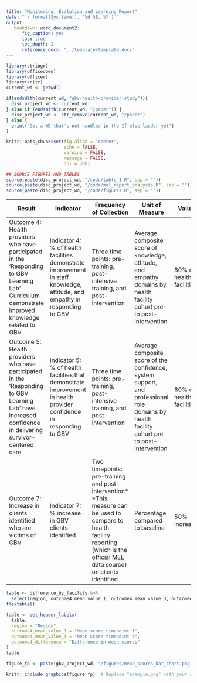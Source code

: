 ```yaml
---
title: "Monitoring, Evalution and Learning Report"
date: "`r format(Sys.time(), '%d %B, %Y')`"
output: 
   bookdown::word_document2:
      fig_caption: yes
      toc: true
      toc_depth: 2
      reference_docx: "../template/template.docx"
---
```


```r
library(stringr)
library(officedown)
library(officer) 
library(knitr)
current_wd <- getwd()

if(endsWith(current_wd, "gbv-health-provider-study")){
  disc_project_wd <- current_wd
} else if (endsWith(current_wd, "/paper")) {
  disc_project_wd <- str_remove(current_wd, "/paper")   
} else {
  print("Got a WD that's not handled in the If-else ladder yet")
}

knitr::opts_chunk$set(fig.align = 'center',
                      echo = FALSE,
                      warning = FALSE, 
                      message = FALSE,
                      dpi = 300)

## SOURCE FIGURES AND TABLES
source(paste(disc_project_wd, "/code/table_1.R", sep = ""))
source(paste(disc_project_wd, "/code/mel_report_analysis.R", sep = ""))
source(paste(disc_project_wd, "/code/figures.R", sep = ""))

```

| Result                                                                                                                | Indicator                                                                               | Frequency of Collection                                                                                                   | Unit of Measure                                                                                                                                         | Value          |
|-----------------------------------------------------------------------------------------------------------------------|-----------------------------------------------------------------------------------------|---------------------------------------------------------------------------------------------------------------------------|----------------------------------------------------------------------------------------------------------------------------------------------------------|----------------|
| Outcome 4: Health providers who have participated in the ‘Responding to GBV Learning Lab’ Curriculum demonstrate improved knowledge related to GBV | Indicator 4: % of health facilities demonstrate improvement in staff knowledge, attitude, and empathy in responding to GBV | Three time points: pre-training, post-intensive training, and post-intervention                                             | Average composite score of knowledge, attitude, and empathy domains by health facility cohort pre- to post-intervention | 80% of health facilities |
| Outcome 5: Health providers who have participated in the ‘Responding to GBV Learning Lab’ have increased confidence in delivering survivor-centered care   | Indicator 5: % of health facilities that demonstrate improvement in health provider confidence in responding to GBV | Three time points: pre-training, post-intensive training, and post-intervention                                             | Average composite score of the confidence, system support, and professional role domains  by health facility cohort pre to post-intervention | 80% of health facilities |
| Outcome 7: Increase in clients identified who are victims of GBV                                                     | Indicator 7: % increase in GBV clients identified                                         | Two timepoints: pre-training and post-intervention* *This measure can be used to compare to health facility reporting (which is the official MEL data source) on clients identified | Percentage compared to baseline | 50% increase   |

```r
table <- difference_by_facility %>%
  select(region, outcome4_mean_value_1, outcome4_mean_value_3, outcome4_difference) %>%
flextable()

table <- set_header_labels(
  table,
  region = "Region",
  outcome4_mean_value_1 = "Mean score timepoint 1", 
  outcome4_mean_value_3 = "Mean score timepoint 3", 
  outcome4_difference = "Difference in mean scores"
)
table
```

```r
figure_fp <- paste(gbv_project_wd, "/figures/mean_scores_bar_chart.png", sep = "")

knitr::include_graphics(figure_fp)  # Replace "example.png" with your image file

```

